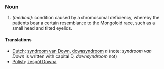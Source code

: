 ===Noun===
#''(medical):'' condition caused by a chromosomal deficiency, whereby the patients bear a certain resemblance to the Mongoloid race, such as a small head and tilted eyelids.

====Translations====
*[[Dutch]]: [[syndroom van Down]], [[downsyndroom]] ''n'' (note: ''syndroom van Down'' is written with capital D, ''downsyndroom'' not)
*[[Polish]]: [[zespół Downa]]